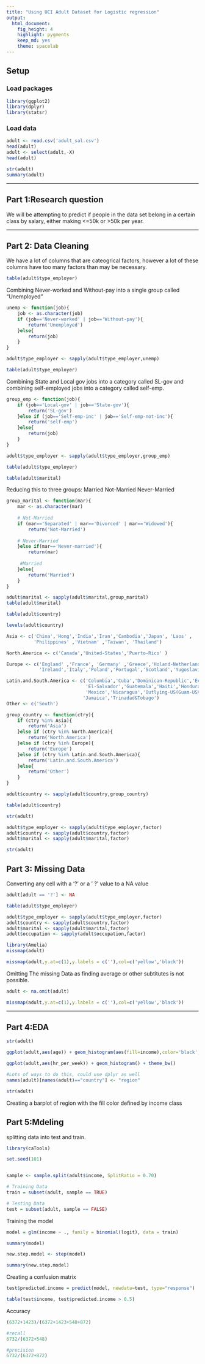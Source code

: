 ```yaml
---
title: "Using UCI Adult Dataset for Logistic regression"
output: 
  html_document: 
    fig_height: 4
    highlight: pygments
    keep_md: yes
    theme: spacelab
---
```


## Setup

### Load packages

```r
library(ggplot2)
library(dplyr)
library(statsr)
```

### Load data


```r
adult <- read.csv('adult_sal.csv')
head(adult)
adult <- select(adult,-X)
head(adult)
```

```r
str(adult)
summary(adult)
```


* * *

## Part 1:Research question
We will be attempting to predict if people in the data set belong in a certain class by salary, either making <=50k or >50k per year.

* * *


## Part 2: Data Cleaning

We have a lot of columns that are cateogrical factors, however a lot of these columns have too many factors than may be necessary.




```r
table(adult$type_employer)
```
Combining Never-worked and Without-pay into a single group called "Unemployed"

```r
unemp <- function(job){
    job <- as.character(job)
    if (job=='Never-worked' | job=='Without-pay'){
        return('Unemployed')
    }else{
        return(job)
    }
}
```


```r
adult$type_employer <- sapply(adult$type_employer,unemp)
```

```r
table(adult$type_employer)
```

Combining State and Local gov jobs into a category called SL-gov and combining self-employed jobs into a category called self-emp.


```r
group_emp <- function(job){
    if (job=='Local-gov' | job=='State-gov'){
        return('SL-gov')
    }else if (job=='Self-emp-inc' | job=='Self-emp-not-inc'){
        return('self-emp')
    }else{
        return(job)
    }
}
```



```r
adult$type_employer <- sapply(adult$type_employer,group_emp)
```


```r
table(adult$type_employer)
```


```r
table(adult$marital)
```
Reducing this to three groups:
Married
Not-Married
Never-Married

```r
group_marital <- function(mar){
    mar <- as.character(mar)
    
    # Not-Married
    if (mar=='Separated' | mar=='Divorced' | mar=='Widowed'){
        return('Not-Married')
    
    # Never-Married   
    }else if(mar=='Never-married'){
        return(mar)
    
     #Married
    }else{
        return('Married')
    }
}
```

```r

adult$marital <- sapply(adult$marital,group_marital)
table(adult$marital)
```


```r

table(adult$country)
```

```r
levels(adult$country)
```

```r
Asia <- c('China','Hong','India','Iran','Cambodia','Japan', 'Laos' ,
          'Philippines' ,'Vietnam' ,'Taiwan', 'Thailand')

North.America <- c('Canada','United-States','Puerto-Rico' )

Europe <- c('England' ,'France', 'Germany' ,'Greece','Holand-Netherlands','Hungary',
            'Ireland','Italy','Poland','Portugal','Scotland','Yugoslavia')

Latin.and.South.America <- c('Columbia','Cuba','Dominican-Republic','Ecuador',
                             'El-Salvador','Guatemala','Haiti','Honduras',
                             'Mexico','Nicaragua','Outlying-US(Guam-USVI-etc)','Peru',
                            'Jamaica','Trinadad&Tobago')
Other <- c('South')
```

```r
group_country <- function(ctry){
    if (ctry %in% Asia){
        return('Asia')
    }else if (ctry %in% North.America){
        return('North.America')
    }else if (ctry %in% Europe){
        return('Europe')
    }else if (ctry %in% Latin.and.South.America){
        return('Latin.and.South.America')
    }else{
        return('Other')      
    }
}
```

```r
adult$country <- sapply(adult$country,group_country)
```

```r

table(adult$country)
```

```r

str(adult)
```

```r

adult$type_employer <- sapply(adult$type_employer,factor)
adult$country <- sapply(adult$country,factor)
adult$marital <- sapply(adult$marital,factor)
```

```r

str(adult)
```

## Part 3: Missing Data
Converting any cell with a '?' or a ' ?' value to a NA value

```r
adult[adult == '?'] <- NA
```

```r

table(adult$type_employer)
```

```r
adult$type_employer <- sapply(adult$type_employer,factor)
adult$country <- sapply(adult$country,factor)
adult$marital <- sapply(adult$marital,factor)
adult$occupation <- sapply(adult$occupation,factor)
```

```r
library(Amelia)
missmap(adult)
```

```r

missmap(adult,y.at=c(1),y.labels = c(''),col=c('yellow','black'))
```
Omitting The missing Data as finding average or other subtitutes is not possible.

```r
adult <- na.omit(adult)
```

```r
missmap(adult,y.at=c(1),y.labels = c(''),col=c('yellow','black'))
```

* * *

## Part 4:EDA

```r
str(adult)
```

```r
ggplot(adult,aes(age)) + geom_histogram(aes(fill=income),color='black',binwidth=1) + theme_bw()
```

```r
ggplot(adult,aes(hr_per_week)) + geom_histogram() + theme_bw()
```

```r

#Lots of ways to do this, could use dplyr as well
names(adult)[names(adult)=="country"] <- "region"

```

```r
str(adult)
```

Creating a barplot of region with the fill color defined by income class

## Part 5:Mdeling

splitting data into test and train.
```r
library(caTools)

set.seed(101) 


sample <- sample.split(adult$income, SplitRatio = 0.70) 

# Training Data
train = subset(adult, sample == TRUE)

# Testing Data
test = subset(adult, sample == FALSE)
```

Training the model

```r
model = glm(income ~ ., family = binomial(logit), data = train)
```



```r
summary(model)
```



```r
new.step.model <- step(model)
```

 

```r
summary(new.step.model)
```

Creating a confusion matrix

```r
test$predicted.income = predict(model, newdata=test, type="response")

table(test$income, test$predicted.income > 0.5)
```
Accuracy

```r
(6372+1423)/(6372+1423+548+872)
```

```r

#recall
6732/(6372+548)
```


```r

#precision
6732/(6372+872)
```



